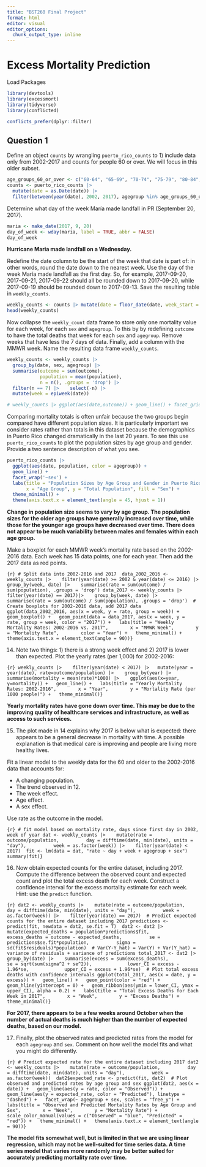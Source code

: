 ```yaml
---
title: "BST260 Final Project"
format: html
editor: visual
editor_options: 
  chunk_output_type: inline
---
```


# Excess Mortality Prediction

Load Packages

```r
library(devtools) 
library(excessmort)
library(tidyverse)
library(conflicted)

conflicts_prefer(dplyr::filter)
```

## Question 1

Define an object `counts` by wrangling `puerto_rico_counts` to 1) include data only from 2002-2017 and counts for people 60 or over. We will focus in this older subset.

```r
age_groups_60_or_over <- c("60-64", "65-69", "70-74", "75-79", "80-84", "85-Inf") 
counts <- puerto_rico_counts |>    
  mutate(date = as.Date(date)) |>    
  filter(between(year(date), 2002, 2017), agegroup %in% age_groups_60_or_over)
```

Determine what day of the week María made landfall in PR (September 20, 2017).

```r
maria <- make_date(2017, 9, 20) 
day_of_week <- wday(maria, label = TRUE, abbr = FALSE)  
day_of_week
```

**Hurricane Maria made landfall on a Wednesday.**

Redefine the date column to be the start of the week that date is part of: in other words, round the date down to the nearest week. Use the day of the week María made landfall as the first day. So, for example, 2017-09-20, 2017-09-21, 2017-09-22 should all be rounded down to 2017-09-20, while 2017-09-19 should be rounded down to 2017-09-13. Save the resulting table in `weekly_counts`.

```r
weekly_counts <- counts |> mutate(date = floor_date(date, week_start = 3, unit = "week"))  
head(weekly_counts) 
```

Now collapse the `weekly_count` data frame to store only one mortality value for each week, for each `sex` and `agegroup`. To this by by redefining `outcome` to have the total deaths that week for each `sex` and `agegroup`. Remove weeks that have less the 7 days of data. Finally, add a column with the MMWR week. Name the resulting data frame `weekly_counts`.

```r
weekly_counts <- weekly_counts |>    
  group_by(date, sex, agegroup) |>    
  summarise(outcome = sum(outcome), 
            population = mean(population), 
            n = n(), .groups = 'drop') |>    
  filter(n == 7) |>    select(-n) |>    
  mutate(week = epiweek(date))  

# weekly_counts |> ggplot(aes(date,outcome)) + geom_line() + facet_grid(agegroup~sex)  head(weekly_counts) dim(weekly_counts)}`
```

Comparing mortality totals is often unfair because the two groups begin compared have different population sizes. It is particularly important we consider rates rather than totals in this dataset because the demographics in Puerto Rico changed dramatically in the last 20 years. To see this use `puerto_rico_counts` to plot the population sizes by age group and gender. Provide a two sentence description of what you see.

```r
puerto_rico_counts |>    
  ggplot(aes(date, population, color = agegroup)) +     
  geom_line() +      
  facet_wrap('~sex') +     
  labs(title = "Population Sizes by Age Group and Gender in Puerto Rico", 
       x = "Age Group", y = "Total Population", fill = "Sex") +     
  theme_minimal() +     
  theme(axis.text.x = element_text(angle = 45, hjust = 1))
```

**Change in population size seems to vary by age group. The population sizes for the older age groups have generally increased over time, while those for the younger age groups have decreased over time. There does not appear to be much variability between males and females within each age group.**

Make a boxplot for each MMWR week's mortality rate based on the 2002-2016 data. Each week has 15 data points, one for each year. Then add the 2017 data as red points.

`{r} # Split data into 2002-2016 and 2017  data_2002_2016 <- weekly_counts |>    filter(year(date) >= 2002 & year(date) <= 2016) |>    group_by(week, date) |>    summarise(rate = sum(outcome) / sum(population), .groups = 'drop') data_2017 <- weekly_counts |>    filter(year(date) == 2017)|>    group_by(week, date) |>    summarise(rate = sum(outcome) / sum(population), .groups = 'drop')  # Create boxplots for 2002-2016 data, add 2017 data ggplot(data_2002_2016, aes(x = week, y = rate, group = week)) +   geom_boxplot() +   geom_point(data = data_2017, aes(x = week, y = rate, group = week, color = "2017")) +   labs(title = "Weekly Mortality Rates: 2002-2016 vs. 2017",        x = "MMWR Week",        y = "Mortality Rate",        color = "Year") +   theme_minimal() +   theme(axis.text.x = element_text(angle = 90))}`

14. Note two things: 1) there is a strong week effect and 2) 2017 is lower than expected. Plot the yearly rates (per 1,000) for 2002-2016:

`{r} weekly_counts |>    filter(year(date) < 2017) |>   mutate(year = year(date), rate=outcome/population) |>    group_by(year) |>    summarise(mortality = mean(rate)*1000) |>    ggplot(aes(x=year, y=mortality)) +   geom_line() +   labs(title = "Yearly Mortality Rates: 2002-2016",        x = "Year",        y = "Mortality Rate (per 1000 people)") +   theme_minimal()}`

**Yearly mortality rates have gone down over time. This may be due to the improving quality of healthcare services and infrastructure, as well as access to such services.**

15. The plot made in 14 explains why 2017 is below what is expected: there appears to be a general decrease in mortality with time. A possible explanation is that medical care is improving and people are living more healthy lives.

Fit a linear model to the weekly data for the 60 and older to the 2002-2016 data that accounts for:

-   A changing population.
-   The trend observed in 12.
-   The week effect.
-   Age effect.
-   A sex effect.

Use rate as the outcome in the model.

`{r} # fit model based on mortality rate, days since first day in 2002, week of year dat <- weekly_counts |>    mutate(rate = outcome/population,          day = difftime(date, min(date), units = "day"),          week = as.factor(week)) |>    filter(year(date) < 2017)  fit <- lm(data = dat, "rate ~ day + week + agegroup + sex") summary(fit)}`

16. Now obtain expected counts for the entire dataset, including 2017. Compute the difference between the observed count and expected count and plot the total excess death for each week. Construct a confidence interval for the excess mortality estimate for each week. Hint: use the `predict` function.

`{r} dat2 <- weekly_counts |>    mutate(rate = outcome/population,          day = difftime(date, min(date), units = "day"),          week = as.factor(week)) |>    filter(year(date) == 2017)  # Predict expected counts for the entire dataset including 2017 predictions <- predict(fit, newdata = dat2, se.fit = T)  dat2 <- dat2 |>    mutate(expected_deaths = population*predictions$fit,          excess_deaths = outcome - expected_deaths,          se = predictions$se.fit*population,          sigma = sd(fit$residuals)*population)  # Var(Y-Y_hat) = Var(Y) + Var(Y_hat) = variance of residuals + variance of predictions total_2017 <- dat2 |>    group_by(date) |>    summarise(excess = sum(excess_deaths),              se = sqrt(sum(sigma^2 + se^2)),             lower_CI = excess - 1.96*se,             upper_CI = excess + 1.96*se)  # Plot total excess deaths with confidence intervals ggplot(total_2017, aes(x = date, y = excess)) +   geom_line() +   geom_point(color = "red") +   geom_hline(yintercept = 0) +   geom_ribbon(aes(ymin = lower_CI, ymax = upper_CI), alpha = 0.2) +   labs(title = "Total Excess Deaths for Each Week in 2017",        x = "Week",        y = "Excess Deaths") +   theme_minimal()}`

**For 2017, there appears to be a few weeks around October when the number of actual deaths is much higher than the number of expected deaths, based on our model.**

17. Finally, plot the observed rates and predicted rates from the model for each `agegroup` and `sex`. Comment on how well the model fits and what you might do differently.

`{r} # Predict expected rate for the entire dataset including 2017 dat2 <- weekly_counts |>    mutate(rate = outcome/population,          day = difftime(date, min(date), units = "day"),          week = as.factor(week))  dat2$expected_rate <- predict(fit, dat2)  # Plot observed and predicted rates by age group and sex ggplot(dat2, aes(x = date)) +   geom_line(aes(y = rate, color = "Observed")) +   geom_line(aes(y = expected_rate, color = "Predicted"), linetype = "dashed") +   facet_wrap(~ agegroup + sex, scales = "free_y") +   labs(title = "Observed and Predicted Mortality Rates by Age Group and Sex",        x = "Week",        y = "Mortality Rate") +   scale_color_manual(values = c("Observed" = "blue", "Predicted" = "red")) +   theme_minimal() +   theme(axis.text.x = element_text(angle = 90))}`

**The model fits somewhat well, but is limited in that we are using linear regression, which may not be well-suited for time series data. A time series model that varies more randomly may be better suited for accurately predicting mortality rate over time.**
